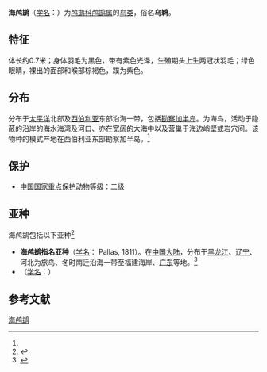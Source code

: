 {{speciesbox
| image = Phalacrocorax pelagicus.jpg
| image_caption = 非繁殖期成鳥 ''P. p. resplendens'' 攝於[[莫羅洛克|莫羅洛克]] ([[加州|加州]], 美國)
| status = LC |  status_system = iucn3.1
| status_ref = <ref  name=iucn>{{IUCN2010|version=2010.4| assessors = [[國際鳥盟|國際鳥盟]] | year = 2009 |  id = 150593 | title = Phalacrocorax pelagicus |downloaded =  2010-11-9}}</ref>
| taxon=Phalacrocorax pelagicus
| authority = (Pallas 1811)<ref name='id1341'>{{cite web| url =http://www.bioinfo.cn/db05/BjdwSpecies.php?action=view&id=1341| title =海鸬鹚| work =《中国动物物种编目数据库》| publisher =中国科学院微生物研究所| author =中国科学院动物研究所| accessdate =2009-04-04| deadurl =yes| archiveurl =https://web.archive.org/web/20160305110258/http://www.bioinfo.cn/db05/BjdwSpecies.php?action=view&id=1341| archivedate =2016-03-05}}</ref>
| synonyms =
''Leucocarbo pelagicus'' <small>(Pallas, 1811)</small><br />
''Phalacrocorax kenyoni'' <small>(Siegel-Causey, 1991)</small><br />
''Stictocarbo kenyoni'' <small>Siegel-Causey, 1991</small><br />
''Stictocarbo pelagicus'' <small>(Pallas, 1811)</small>
}}

'''海鸬鹚'''（[[学名|学名]]：{{lang|la|''Phalacrocorax pelagicus''}}）为[[鸬鹚科|鸬鹚科]][[鸬鹚属|鸬鹚属]]的[[鸟类|鸟类]]，俗名'''乌鹈'''。

==特征==
体长约0.7米；身体羽毛为黑色，带有紫色光泽，生殖期头上生两冠状羽毛；绿色眼睛，裸出的面部和喉部棕褐色，蹼为紫色。

==分布==
分布于[[太平洋|太平洋]]北部及[[西伯利亚|西伯利亚]]东部沿海一带，包括[[勘察加半岛|勘察加半岛]]。为海鸟，活动于隐蔽的沿岸的海水海湾及河口、亦在宽阔的大海中以及营巢于海边峭壁或岩穴间。该物种的模式产地在西伯利亚东部勘察加半岛。<ref name='id1341'/>

==保护==
*[[中國國家重點保護野生動物名錄|中国国家重点保护动物]]等级：二级

==亚种==
海鸬鹚包括以下亚种<ref  name=ITIS>{{ITIS|id=Phalacrocorax  pelagicus|taxon=174725|accessdate=2010-11-9}}</ref>
*'''海鸬鹚指名亚种'''（[[学名|学名]]：{{lang|la|''Phalacrocorax pelagicus pelagicus''}} Pallas, 1811）。在[[中国大陆|中国大陆]]，分布于[[黑龙江|黑龙江]]、[[辽宁|辽宁]]、河北为旅鸟、冬时南迁沿海一带至福建海岸、[[广东|广东]]等地。<ref name='id1342'>{{cite web| url =http://www.bioinfo.cn/db05/BjdwSpecies.php?action=view&id=1342| title =海鸬鹚指名亚种| work =《中国动物物种编目数据库》| publisher =中国科学院微生物研究所| author =中国科学院动物研究所| accessdate =2009-04-04| deadurl =yes| archiveurl =https://web.archive.org/web/20160305033318/http://www.bioinfo.cn/db05/BjdwSpecies.php?action=view&id=1342| archivedate =2016-03-05}}</ref>
*（[[学名|学名]]：{{lang|la|''Phalacrocorax  pelagicus resplendens''}}）

== 参考文献 ==
{{reflist}}
{{commons|Phalacrocorax  pelagicus}}
{{Wikispecies|Phalacrocorax  pelagicus}}
{{Taxonbar|from=Q541664}}

[[Category:鸬鹚属|海鸬鹚]]